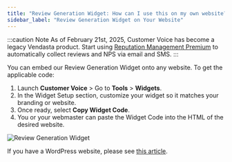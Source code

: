 ```yaml
---
title: "Review Generation Widget: How can I use this on my own website?"
sidebar_label: "Review Generation Widget on Your Website"
---
```


:::caution Note
As of February 21st, 2025, Customer Voice has become a legacy Vendasta product. Start using [Reputation Management Premium](https://partners.vendasta.com/marketplace/products/RM) to automatically collect reviews and NPS via email and SMS.
:::

You can embed our Review Generation Widget onto any website. To get the applicable code:

1. Launch **Customer Voice** > Go to **Tools** > **Widgets**.
2. In the Widget Setup section, customize your widget so it matches your branding or website.
3. Once ready, select **Copy Widget Code**.
4. You or your webmaster can paste the Widget Code into the HTML of the desired website.

![Review Generation Widget](/img/legacy-customer-voice-faqs/review-generation-widget.png)

If you have a WordPress website, please see [this article](/legacy/legacy-customer-voice/legacy-customer-voice-faqs/wordpress-widget).